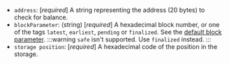 - `address`: [_required_] A string representing the address (20 bytes) to check for balance.
- `blockParameter`: (string) [_required_] A hexadecimal block number, or one of the tags `latest`, `earliest`, `pending` or `finalized`. See the [default block parameter](https://ethereum.org/en/developers/docs/apis/json-rpc/#default-block).
	:::warning
	`safe` isn't supported. Use `finalized` instead. 
	:::
- `storage position`: [_required_] A hexadecimal code of the position in the storage.